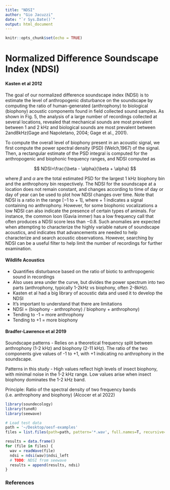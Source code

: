 ```yaml
---
title: "NDSI"
author: "Gio Jacuzzi"
date: "`r Sys.Date()`"
output: html_document
---
```


```r
knitr::opts_chunk$set(echo = TRUE)
```

# Normalized Difference Soundscape Index (NDSI)

#### Kasten et al 2012

The goal of our normalized difference soundscape index (NDSI) is to estimate the level of anthropogenic disturbance on the soundscape by computing the ratio of human-generated (anthrophony) to biological (biophony) acoustic components found in field collected sound samples. As shown in Fig. 5, the analysis of a large number of recordings collected at several locations, revealed that mechanical sounds are most prevalent between 1 and 2 kHz and biological sounds are most prevalent between 2and8kHz(Gage and Napoletano, 2004; Gage et al., 2001).

To compute the overall level of biophony present in an acoustic signal, we first compute the power spectral density (PSD) (Welch,1967) of the signal. Then, a rectangular estimate of the PSD integral is computed for the anthropogenic and biophonic frequency ranges, and NDSI computed as

$$
NDSI=\frac{\beta - \alpha}{\beta + \alpha}
$$

where $\beta$ and $\alpha$ are the total estimated PSD for the largest 1 kHz biophony bin and the anthrophony bin respectively. The NDSI for the soundscape at a location does not remain constant, and changes according to time of day or day of year can be used to plot how NDSI changes over time. Note that NDSI is a ratio in the range [−1 to + 1], where + 1 indicates a signal containing no anthrophony. However, for some biophonic vocalizations a low NDSI can also indicate the presence of certain types of animals. For instance, the common loon (Gavia immer) has a low frequency call that often produces a NDSI score less than −0.8. Such anomalies are expected when attempting to characterize the highly variable nature of soundscape acoustics, and indicates that advancements are needed to help characterize and search acoustic observations. However, searching by NDSI can be a useful filter to help limit the number of recordings for further examination.

#### Wildlife Acoustics

-   Quantifies disturbance based on the ratio of biotic to anthropogenic sound in recordings
-   Also uses area under the curve, but divides the power spectrum into two parts (anthrophony, typically 1-2kHz vs biophony, often 2-8kHz).
-   Kasten et al had a big library of acoustic data and used it to develop the NDSI
-   It's important to understand that there are limitations
-   NDSI = (biophony - anthrophony) / biophony + anthrophony)
-   Tending to -1 = more anthrophony
-   Tending to +1 = more biophony

#### Bradfer-Lawrence et al 2019

Soundscape patterns - Relies on a theoretical frequency split between anthrophony (1-2 kHz) and biophony (2-11 kHz). The ratio of the two components give values of -1 to +1, with +1 indicating no anthrophony in the soundscape.

Patterns in this study - High values reflect high levels of insect biophony, with minimal noise in the 1-2 kHz range. Low values arise when insect biophony dominates the 1-2 kHz band.

Principle: Ratio of the spectral density of two frequency bands (i.e. anthrophony and biophony) (Alcocer et al 2022)

```r
library(soundecology)
library(tuneR)
library(seewave)

# Load test data
path = '~/Desktop/oesf-examples'
files = list.files(path=path, pattern='*.wav', full.names=T, recursive=T)

results = data.frame()
for (file in files) {
  wav = readWave(file)
  ndsi = ndsi(wav)$ndsi_left
  # TODO: NDSI from seewave
  results = append(results, ndsi)
}
```

### References
